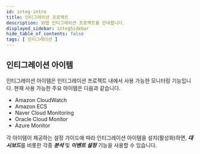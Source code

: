 ```yaml
---
id: integ-intro
title: 인티그레이션 프로젝트
description: 와탭 인티그레이션 프로젝트를 안내합니다.
displayed_sidebar: integSidebar
hide_table_of_contents: false
tags: [ 인티그레이션 ]
---
```

<!-- 안내 이미지 요청 -->
<!-- ## 인티그레이션 프로젝트란?

인티그레이션 프로젝트는 다양한 유형의 대상을 모니터링하기 위한 새로운 유형의 프로젝트입니다. 이를 통해 사용자 IT 시스템의 모니터링 사각지대를 해소할 수 있습니다.
 
인티그레이션 프로젝트는 다양한 유형의 대상을 모니터링하기 위한 새로운 유형의 프로젝트입니다. 이를 통해 사용자 IT 시스템의 모니터링 사각지대를 해소할 수 있습니다.
-->

## 인티그레이션 아이템

인티그레이션 아이템은 인티그레이션 프로젝트 내에서 사용 가능한 모니터링 기능입니다. 현재 사용 가능한 주요 아이템은 다음과 같습니다.

* Amazon CloudWatch
* Amazon ECS
* Naver Cloud Monitoring
* Oracle Cloud Monitor
* Azure Monitor

각 아이템이 제공하는 설정 가이드에 따라 인티그레이션 아이템을 설치(활성화)하면, ***대시보드***를 비롯한 각종 ***분석*** 및 ***이벤트 설정*** 기능을 사용할 수 있습니다.
